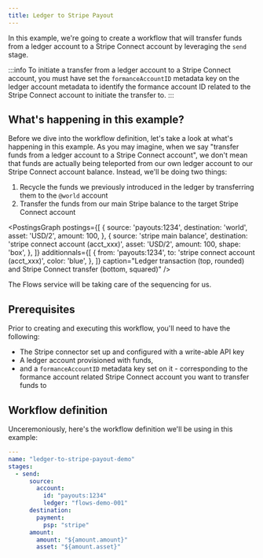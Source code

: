 ```yaml
---
title: Ledger to Stripe Payout
---
```



In this example, we're going to create a workflow that will transfer funds from a ledger account to a Stripe Connect account by leveraging the `send` stage.

:::info
To initiate a transfer from a ledger account to a Stripe Connect account, you must have set the `formanceAccountID` metadata key on the ledger account metadata to identify the formance account ID related to the Stripe Connect account to initiate the transfer to.
:::

## What's happening in this example?

Before we dive into the workflow definition, let's take a look at what's happening in this example. As you may imagine, when we say "transfer funds from a ledger account to a Stripe Connect account", we don't mean that funds are actually being teleported from our own ledger account to our Stripe Connect account balance. Instead, we'll be doing two things:

1. Recycle the funds we previously introduced in the ledger by transferring them to the `@world` account
2. Transfer the funds from our main Stripe balance to the target Stripe Connect account

<PostingsGraph postings={[
  {
    source: 'payouts:1234',
    destination: 'world',
    asset: 'USD/2',
    amount: 100,
  },
  {
    source: 'stripe main balance',
    destination: 'stripe connect account (acct_xxx)',
    asset: 'USD/2',
    amount: 100,
    shape: 'box',
  },
]} additionnals={[
  {
    from: 'payouts:1234',
    to: 'stripe connect account (acct_xxx)',
    color: 'blue',
  },
]} caption="Ledger transaction (top, rounded) and Stripe Connect transfer (bottom, squared)" />

The Flows service will be taking care of the sequencing for us.

## Prerequisites

Prior to creating and executing this workflow, you'll need to have the following:

* The Stripe connector set up and configured with a write-able API key
* A ledger account provisioned with funds,
* and a `formanceAccountID` metadata key set on it - corresponding to the formance account related Stripe Connect account you want to transfer funds to

## Workflow definition

Unceremoniously, here's the workflow definition we'll be using in this example:

```yaml
---
name: "ledger-to-stripe-payout-demo"
stages:
  - send:
      source:
        account:
          id: "payouts:1234"
          ledger: "flows-demo-001"
      destination:
        payment:
          psp: "stripe"
      amount:
        amount: "${amount.amount}"
        asset: "${amount.asset}"
```
